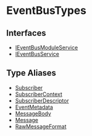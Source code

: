
# EventBusTypes

## Interfaces

- [IEventBusModuleService](../EventBusTypes/interfaces/types.EventBusTypes.IEventBusModuleService/page.mdx)
- [IEventBusService](../EventBusTypes/interfaces/types.EventBusTypes.IEventBusService/page.mdx)

## Type Aliases

- [Subscriber](../EventBusTypes/types/types.EventBusTypes.Subscriber/page.mdx)
- [SubscriberContext](../EventBusTypes/types/types.EventBusTypes.SubscriberContext/page.mdx)
- [SubscriberDescriptor](../EventBusTypes/types/types.EventBusTypes.SubscriberDescriptor/page.mdx)
- [EventMetadata](../EventBusTypes/types/types.EventBusTypes.EventMetadata/page.mdx)
- [MessageBody](../EventBusTypes/types/types.EventBusTypes.MessageBody/page.mdx)
- [Message](../EventBusTypes/types/types.EventBusTypes.Message/page.mdx)
- [RawMessageFormat](../EventBusTypes/types/types.EventBusTypes.RawMessageFormat/page.mdx)

